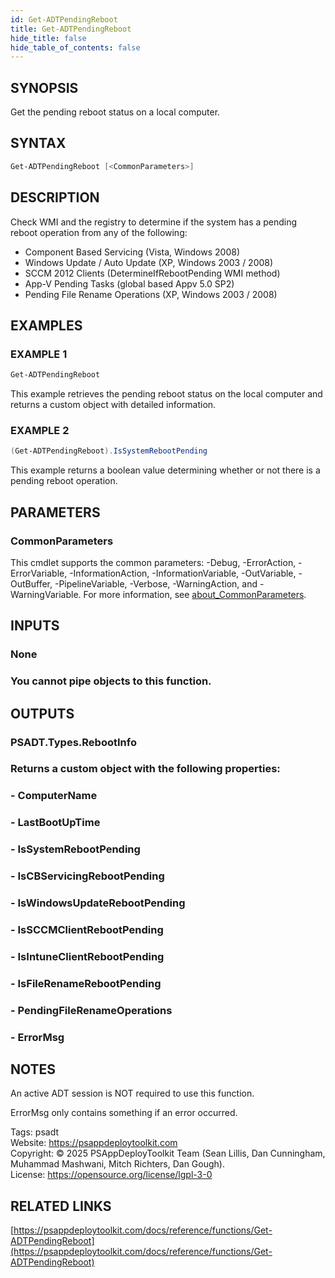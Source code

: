 ```yaml
---
id: Get-ADTPendingReboot
title: Get-ADTPendingReboot
hide_title: false
hide_table_of_contents: false
---
```


## SYNOPSIS

Get the pending reboot status on a local computer.

## SYNTAX

```powershell
Get-ADTPendingReboot [<CommonParameters>]
```

## DESCRIPTION

Check WMI and the registry to determine if the system has a pending reboot operation from any of the following:

- Component Based Servicing (Vista, Windows 2008)
- Windows Update / Auto Update (XP, Windows 2003 / 2008)
- SCCM 2012 Clients (DetermineIfRebootPending WMI method)
- App-V Pending Tasks (global based Appv 5.0 SP2)
- Pending File Rename Operations (XP, Windows 2003 / 2008)

## EXAMPLES

### EXAMPLE 1

```powershell
Get-ADTPendingReboot
```

This example retrieves the pending reboot status on the local computer and returns a custom object with detailed information.

### EXAMPLE 2

```powershell
(Get-ADTPendingReboot).IsSystemRebootPending
```

This example returns a boolean value determining whether or not there is a pending reboot operation.

## PARAMETERS

### CommonParameters

This cmdlet supports the common parameters: -Debug, -ErrorAction, -ErrorVariable, -InformationAction, -InformationVariable, -OutVariable, -OutBuffer, -PipelineVariable, -Verbose, -WarningAction, and -WarningVariable. For more information, see [about_CommonParameters](http://go.microsoft.com/fwlink/?LinkID=113216).

## INPUTS

### None

### You cannot pipe objects to this function.
## OUTPUTS

### PSADT.Types.RebootInfo

### Returns a custom object with the following properties:
### - ComputerName
### - LastBootUpTime
### - IsSystemRebootPending
### - IsCBServicingRebootPending
### - IsWindowsUpdateRebootPending
### - IsSCCMClientRebootPending
### - IsIntuneClientRebootPending
### - IsFileRenameRebootPending
### - PendingFileRenameOperations
### - ErrorMsg
## NOTES
An active ADT session is NOT required to use this function.

ErrorMsg only contains something if an error occurred.

Tags: psadt<br />
Website: https://psappdeploytoolkit.com<br />
Copyright: © 2025 PSAppDeployToolkit Team (Sean Lillis, Dan Cunningham, Muhammad Mashwani, Mitch Richters, Dan Gough).<br />
License: https://opensource.org/license/lgpl-3-0

## RELATED LINKS

[https://psappdeploytoolkit.com/docs/reference/functions/Get-ADTPendingReboot](https://psappdeploytoolkit.com/docs/reference/functions/Get-ADTPendingReboot)
